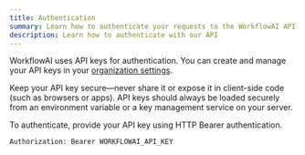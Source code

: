 ```yaml
---
title: Authentication
summary: Learn how to authenticate your requests to the WorkflowAI API. This guide covers API key management and how to use them for secure authentication.
description: Learn how to authenticate with our API
---
```


WorkflowAI uses API keys for authentication. You can create and manage your API keys in your [organization settings](https://workflowai.com/keys).

Keep your API key secure—never share it or expose it in client-side code (such as browsers or apps). API keys should always be loaded securely from an environment variable or a key management service on your server.

To authenticate, provide your API key using HTTP Bearer authentication.

```bash
Authorization: Bearer WORKFLOWAI_API_KEY
```